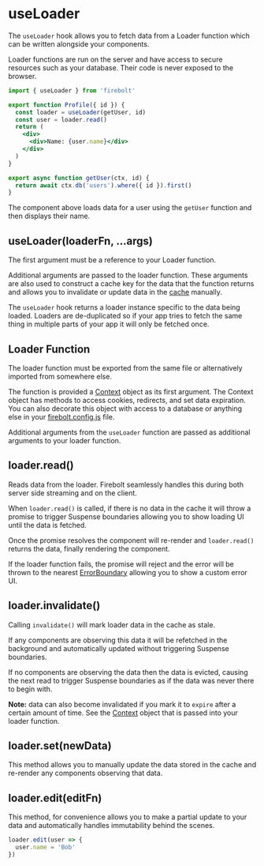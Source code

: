 <Meta
  title='Reference: useLoader'
  description='API Reference for the useLoader hook in Firebolt.'
/>

# useLoader

The `useLoader` hook allows you to fetch data from a Loader function which can be written alongside your components.

Loader functions are run on the server and have access to secure resources such as your database. Their code is never exposed to the browser.

```jsx title='components/Profile.js' lineNumbers
import { useLoader } from 'firebolt'

export function Profile({ id }) {
  const loader = useLoader(getUser, id)
  const user = loader.read()
  return (
    <div>
      <div>Name: {user.name}</div>
    </div>
  )
}

export async function getUser(ctx, id) {
  return await ctx.db('users').where({ id }).first()
}
```

The component above loads data for a user using the `getUser` function and then displays their name.

## useLoader(loaderFn, ...args)

The first argument must be a reference to your Loader function.

Additional arguments are passed to the loader function. These arguments are also used to construct a cache key for the data that the function returns and allows you to invalidate or update data in the [cache](/docs/ref/useCache) manually.

The `useLoader` hook returns a loader instance specific to the data being loaded. Loaders are de-duplicated so if your app tries to fetch the same thing in multiple parts of your app it will only be fetched once.

## Loader Function

The loader function must be exported from the same file or alternatively imported from somewhere else.

The function is provided a [Context](/docs/ref/context) object as its first argument. The Context object has methods to access cookies, redirects, and set data expiration.
You can also decorate this object with access to a database or anything else in your [firebolt.config.js](/docs/ref/config) file.

Additional arguments from the `useLoader` function are passed as additional arguments to your loader function.

## loader.read()

Reads data from the loader. Firebolt seamlessly handles this during both server side streaming and on the client.

When `loader.read()` is called, if there is no data in the cache it will throw a promise to trigger Suspense boundaries allowing you to show loading UI until the data is fetched.

Once the promise resolves the component will re-render and `loader.read()` returns the data, finally rendering the component.

If the loader function fails, the promise will reject and the error will be thrown to the nearest [ErrorBoundary](/docs/ref/error-boundary) allowing you to show a custom error UI.

## loader.invalidate()

Calling `invalidate()` will mark loader data in the cache as stale.

If any components are observing this data it will be refetched in the background and automatically updated without triggering Suspense boundaries.

If no components are observing the data then the data is evicted, causing the next read to trigger Suspense boundaries as if the data was never there to begin with.

**Note:** data can also become invalidated if you mark it to `expire` after a certain amount of time. See the [Context](/docs/ref/context) object that is passed into your loader function.

## loader.set(newData)

This method allows you to manually update the data stored in the cache and re-render any components observing that data.

## loader.edit(editFn)

This method, for convenience allows you to make a partial update to your data and automatically handles immutability behind the scenes.

```jsx
loader.edit(user => {
  user.name = 'Bob'
})
```
